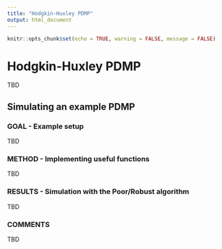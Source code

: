 ```yaml
---
title: "Hodgkin-Huxley PDMP"
output: html_document
---
```


```r
knitr::opts_chunk$set(echo = TRUE, warning = FALSE, message = FALSE)
```

# Hodgkin-Huxley PDMP

TBD

## Simulating an example PDMP

### GOAL - Example setup

TBD

### METHOD - Implementing useful functions

TBD

### RESULTS - Simulation with the Poor/Robust algorithm

TBD

### COMMENTS

TBD